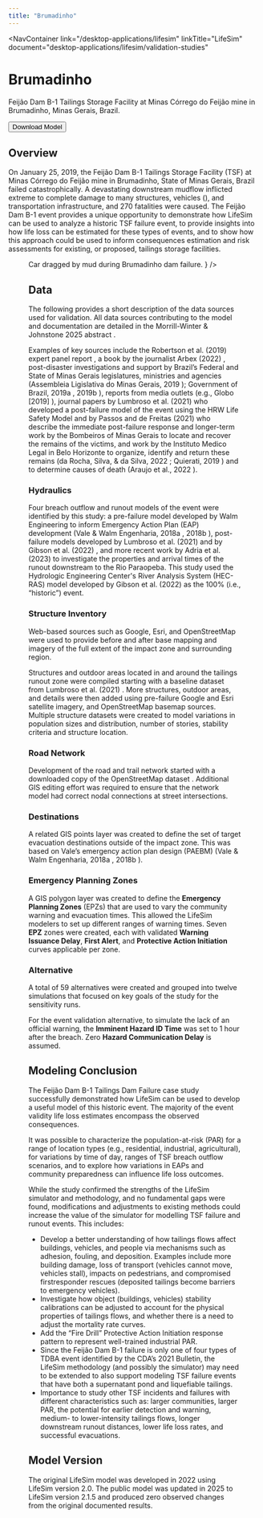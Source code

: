 ```yaml
---
title: "Brumadinho"
---
```



<NavContainer 
  link="/desktop-applications/lifesim"
  linkTitle="LifeSim"
  document="desktop-applications/lifesim/validation-studies"
></NavContainer>

# Brumadinho

Feijão Dam B-1 Tailings Storage Facility at Minas Córrego do Feijão mine in Brumadinho, Minas Gerais, Brazil.

<Button href="https://www.rmc.usace.army.mil/Software/LifeSim/">Download Model</Button>

## Overview

On January 25, 2019, the Feijão Dam B-1 Tailings Storage Facility (TSF) at Minas Córrego do Feijão mine in Brumadinho, State of Minas Gerais, Brazil failed 
catastrophically. A devastating downstream mudflow inflicted extreme to complete damage to many structures, vehicles (<FigReference figKey="brumadinho-mud"/>), 
and transportation infrastructure, and 270 fatalities were caused. The Feijão Dam B-1 event provides a unique opportunity to demonstrate how LifeSim 
can be used to analyze a historic TSF failure event, to provide insights into how life loss can be estimated for these types of events, and to show how this 
approach could be used to inform consequences estimation and risk assessments for existing, or proposed, tailings storage facilities.

<Figure
  figKey="brumadinho-mud"
  src="figures/desktop-applications/lifesim/validation-studies/v1.0/figures/figure1.png"
  alt="Car dragged by mud during Brumadinho dam failure."
  caption={
    <>
      Car dragged by mud during Brumadinho dam failure. <Citation citationKey="Greenpeace2019_car"/>
    </>
  }
/>

## Data

The following provides a short description of the data sources used for validation. All data sources contributing to the model and documentation are detailed in the Morrill-Winter & Johnstone 2025
abstract <Citation citationKey="MorrillWinter2025"/>.

Examples of key sources include the Robertson et al. (2019) expert panel report <Citation citationKey="Robertson2019"/>, a book by the journalist Arbex (2022) 
<Citation citationKey="Arbex2022"/>, post-disaster investigations 
and support by Brazil’s Federal and State of Minas Gerais legislatures, ministries and agencies (Assembleia Ligislativa do Minas Gerais, 2019 
<Citation citationKey="AssembleiaMinas2019"/>); Government 
of Brazil, 2019a <Citation citationKey="BrazilGov2019a"/>, 2019b <Citation citationKey="BrazilGov2019b"/>), reports from media outlets (e.g., Globo [2019] 
<Citation citationKey="Globo2019"/>), 
journal papers by Lumbroso et al. (2021) <Citation citationKey="Lumbroso2021"/> who developed a post-failure model 
of the event using the HRW Life Safety Model and by Passos and de Freitas (2021) <Citation citationKey="Passos2021"/> who describe the immediate post-failure response and longer-term work by 
the Bombeiros of Minas Gerais to locate and recover the remains of the victims, and work by the Instituto Medico Legal in Belo Horizonte to organize, 
identify and return these remains (da Rocha, Silva, & da Silva, 2022 <Citation citationKey="Rocha2022"/>; Quierati, 2019 <Citation citationKey="Quierati2019"/>) and to determine causes 
of death (Araujo et al., 2022 <Citation citationKey="Araujo2022"/>).

### Hydraulics

Four breach outflow and runout models of the event were identified by this study: a pre-failure model developed by Walm Engineering to 
inform Emergency Action Plan (EAP) development (Vale & Walm Engenharia, 2018a <Citation citationKey="ValeWalm2018a"/>, 2018b <Citation citationKey="ValeWalm2018b"/>), post-failure models 
developed by Lumbroso et al. (2021) <Citation citationKey="Lumbroso2021"/> and by Gibson et al. (2022) <Citation citationKey="Gibson2022"/>, and 
more recent work by Adria et al. (2023) <Citation citationKey="Adria2023"/> to investigate the properties and arrival times of the runout downstream to the Rio Paraopeba. This study used the 
Hydrologic Engineering Center's River Analysis System (HEC-RAS) model developed by Gibson et al. (2022) <Citation citationKey="Gibson2022"/> as the 100% (i.e., “historic”) event. 

### Structure Inventory

Web-based sources such as Google, Esri, and OpenStreetMap <Citation citationKey="OSM"/> were used to provide before and after base mapping and imagery of the full 
extent of the impact zone and surrounding region. 

Structures and outdoor areas located in and around the tailings runout zone were compiled starting with a baseline dataset from Lumbroso et al. (2021) <Citation citationKey="Lumbroso2021"/>. 
More structures, outdoor areas, and details were then added using pre-failure Google and Esri satellite imagery, and OpenStreetMap basemap sources. Multiple structure 
datasets were created to model variations in population sizes and distribution, number of stories, stability criteria and structure location. 

### Road Network

Development of the road and trail network started with a downloaded copy of the OpenStreetMap dataset <Citation citationKey="OSM"/>. Additional GIS editing effort was required to 
ensure that the network model had correct nodal connections at street intersections. 

### Destinations

A related GIS points layer was created to define the set of target evacuation destinations outside of the impact zone. This was based on Vale’s 
emergency action plan design (PAEBM) (Vale & Walm Engenharia, 2018a <Citation citationKey="ValeWalm2018a"/>, 2018b <Citation citationKey="ValeWalm2018b"/>).

### Emergency Planning Zones

A GIS polygon layer was created to define the **Emergency Planning Zones** (EPZs) that are used to vary the community warning and evacuation times. This allowed the LifeSim 
modelers to set up different ranges of warning times. Seven **EPZ** zones were created, each with validated **Warning Issuance Delay**, **First Alert**, and 
**Protective Action Initiation** curves applicable per zone.

### Alternative

A total of 59 alternatives were created and grouped into twelve simulations that focused on key goals of the study for the sensitivity runs.

For the event validation alternative, to simulate the lack of an official warning, the **Imminent Hazard ID Time** was set to 1 hour after the breach. 
Zero **Hazard Communication Delay** is assumed.

## Modeling Conclusion

The Feijão Dam B-1 Tailings Dam Failure case study successfully demonstrated how LifeSim can be used
to develop a useful model of this historic event. The majority of the event validity life loss estimates
encompass the observed consequences. 

It was possible to characterize the population-at-risk (PAR) for a range of location types (e.g., residential, industrial,
agricultural), for variations by time of day, ranges of TSF breach outflow scenarios, and to explore how
variations in EAPs and community preparedness can influence life loss outcomes. 

While the study confirmed the strengths of the LifeSim simulator and methodology, and no fundamental gaps
were found, modifications and adjustments to existing methods could increase the value of the simulator
for modelling TSF failure and runout events. This includes:

- Develop a better understanding of how tailings flows affect buildings, vehicles, and people via
mechanisms such as adhesion, fouling, and deposition. Examples include more building damage, loss
of transport (vehicles cannot move, vehicles stall), impacts on pedestrians, and compromised firstresponder rescues 
(deposited tailings become barriers to emergency vehicles).
- Investigate how object (buildings, vehicles) stability calibrations can be adjusted to account for the
physical properties of tailings flows, and whether there is a need to adjust the mortality rate curves.
- Add the “Fire Drill” Protective Action Initiation response pattern to represent well-trained
industrial PAR.
- Since the Feijão Dam B-1 failure is only one of four types of TDBA event identified by the CDA’s
2021 Bulletin, the LifeSim methodology (and possibly the simulator) may need to be extended to also
support modeling TSF failure events that have both a supernatant pond and liquefiable tailings.
- Importance to study other TSF incidents and failures with different characteristics such as: larger communities,
larger PAR, the potential for earlier detection and warning, medium- to lower-intensity tailings flows,
longer downstream runout distances, lower life loss rates, and successful evacuations. 

## Model Version

The original LifeSim model was developed in 2022 using LifeSim version 2.0. The public model was updated in 2025 to LifeSim version 2.1.5 and 
produced zero observed changes from the original documented results. 

<CitationFootnote />